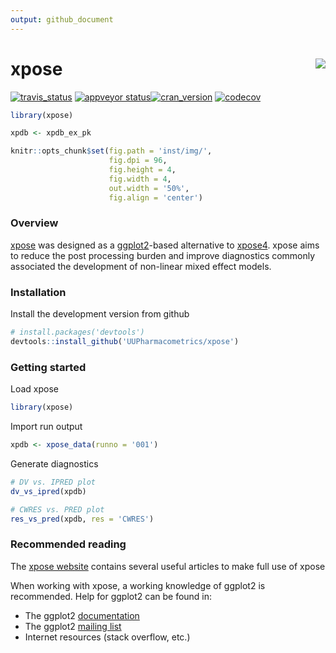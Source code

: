 ```yaml
---
output: github_document
---
```


# xpose <a href="https://UUPharmacometrics.github.io/xpose/"><img src="logo.png" align="right" /></a>

[![travis_status](https://travis-ci.org/UUPharmacometrics/xpose.svg?branch=master)](https://travis-ci.org/UUPharmacometrics/xpose)
[![appveyor status](https://ci.appveyor.com/api/projects/status/f6k09rf2cfi3vcs2?svg=true)](https://ci.appveyor.com/project/guiastrennec/xpose)[![cran_version](http://www.r-pkg.org/badges/version/xpose)]()
[![codecov](https://codecov.io/gh/UUPharmacometrics/xpose/branch/master/graph/badge.svg)](https://codecov.io/gh/UUPharmacometrics/xpose)

```r
library(xpose)

xpdb <- xpdb_ex_pk

knitr::opts_chunk$set(fig.path = 'inst/img/', 
                      fig.dpi = 96,
                      fig.height = 4, 
                      fig.width = 4, 
                      out.width = '50%', 
                      fig.align = 'center')
```

### Overview
[xpose](https://UUPharmacometrics.github.io/xpose/) was designed as a [ggplot2](https://github.com/tidyverse/ggplot2)-based alternative to [xpose4](http://xpose.sourceforge.net). xpose aims to reduce the post processing burden and improve diagnostics commonly associated the development of non-linear mixed effect models.


### Installation
Install the development version from github
``` r
# install.packages('devtools')
devtools::install_github('UUPharmacometrics/xpose')
```


### Getting started

Load xpose
``` r
library(xpose)
```

Import run output
``` r
xpdb <- xpose_data(runno = '001')
```

Generate diagnostics
```r
# DV vs. IPRED plot
dv_vs_ipred(xpdb)

# CWRES vs. PRED plot
res_vs_pred(xpdb, res = 'CWRES')
```


### Recommended reading
The [xpose website](https://UUPharmacometrics.github.io/xpose/) contains several useful articles to make full use of xpose

When working with xpose, a working knowledge of ggplot2 is recommended. Help for ggplot2 can be found in:

- The ggplot2 [documentation](http://docs.ggplot2.org/current/)
- The ggplot2 [mailing list](https://groups.google.com/forum/?fromgroups#!forum/ggplot2)
- Internet resources (stack overflow, etc.)
